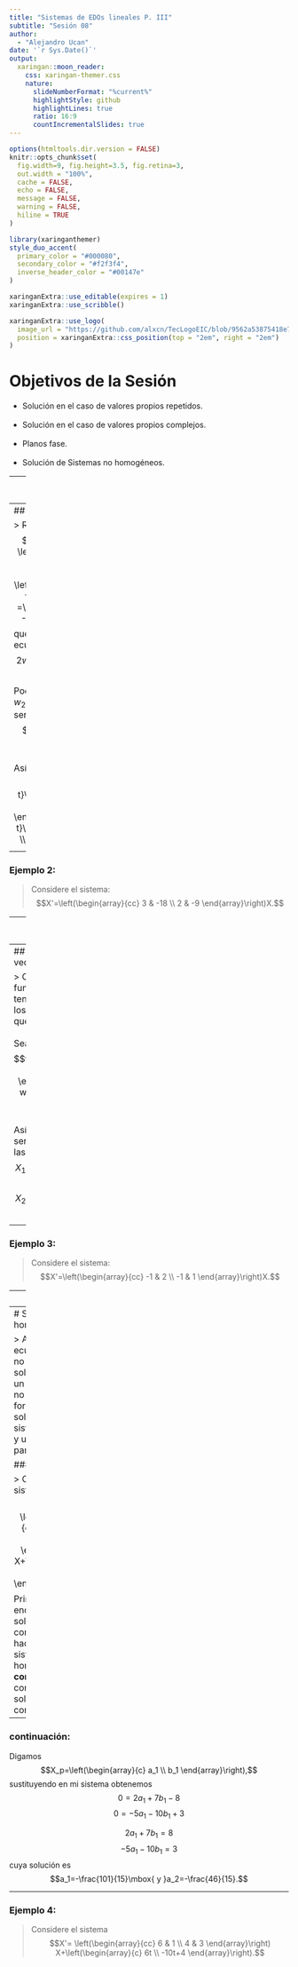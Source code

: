 ---
title: "Sistemas de EDOs lineales P. III"
subtitle: "Sesión 08"
author: 
  - "Alejandro Ucan"
date: '`r Sys.Date()`'
output:
  xaringan::moon_reader:
    css: xaringan-themer.css
    nature:
      slideNumberFormat: "%current%"
      highlightStyle: github
      highlightLines: true
      ratio: 16:9
      countIncrementalSlides: true
---

```{r setup, include=FALSE}
options(htmltools.dir.version = FALSE)
knitr::opts_chunk$set(
  fig.width=9, fig.height=3.5, fig.retina=3,
  out.width = "100%",
  cache = FALSE,
  echo = FALSE,
  message = FALSE, 
  warning = FALSE,
  hiline = TRUE
)
```

```{r xaringan-themer, include=FALSE, warning=FALSE}
library(xaringanthemer)
style_duo_accent(
  primary_color = "#000080",
  secondary_color = "#f2f3f4",
  inverse_header_color = "#00147e"
)
```

```{r xaringan-editable, echo=FALSE}
xaringanExtra::use_editable(expires = 1)
xaringanExtra::use_scribble()
```

```{r xaringan-logo, echo=FALSE}
xaringanExtra::use_logo(
  image_url = "https://github.com/alxcn/TecLogoEIC/blob/9562a53875418e749a296c85808a19c85fc4be74/IngenieriaCiencias_Horizontal_RGB.png",
  position = xaringanExtra::css_position(top = "2em", right = "2em")
)
```
# Objetivos de la Sesión

* Solución en el caso de valores propios repetidos. <br/><br/>
* Solución en el caso de valores propios complejos. <br/><br/>
* Planos fase. <br/><br/>
* Solución de Sistemas no homogéneos.

---
# Valores propios repetidos.

> Considere el sistema: $$X'=\left(\begin{array}{cc} 1 & 2 \\ -2 & -3 \end{array}\right) X.$$ Queremos construir una solución general. El polinomio característico es: $$\lambda^2-2\lambda +1=0,$$ así que el único valor propio es $\lambda=1.$ Su vector propio es $$(A+I)=\left(\begin{array}{cc} 2 & 2 \\ -2 & -2 \end{array}\right)\Rightarrow 2v_1+2v_2=0\Rightarrow v_2=-v_1.$$ <br/>
Para conseguir el otro vector para que nuestra solución general este completo, para esto  debemos resolver $$(A-\lambda I)w=v.$$

---
## Continuación ejemplo

> Resolvamos para $$(A+I)w=v\Rightarrow \left(\begin{array}{cc} 2 & 2 \\ -2 & -2 \end{array}\right) \left(\begin{array}{c} w_1  \\ w_2 \end{array}\right) =\left(\begin{array}{c} 1  \\ -1 \end{array}\right),$$ que se reduce a la ecuación $$2w_1+2w_2=1\Leftrightarrow 2w_1=1+2w_2.$$ Podemos tomar el valor $w_2=0,$ y mi otro vector sería $$\left(\begin{array}{c} 1/2 \\ 0 \end{array}\right)$$ Así mi solución general es $$X=c_1e^{-t}\left(\begin{array}{c} -1 \\ 1 \end{array}\right)+c_2te^{-t}\left(\begin{array}{c} 1/2 \\ 0 \end{array}\right).$$

---
### Ejemplo 2:

> Considere el sistema: $$X'=\left(\begin{array}{cc} 3 & -18 \\ 2 & -9 \end{array}\right)X.$$


---
# Valores propios complejos.

> Consideremos el sistema $$X'= \left(\begin{array}{cc} 6 & -1 \\ 5 & 4 \end{array}\right) X.$$ <br/><br/> Su polinomio caracteristico es $$\lambda^2-10\lambda+29=0\Rightarrow \lambda_1=5+2i\quad \lambda_2=5-2i.$$ <br/><br/> Sus vectores propios son $$v_1=\left(\begin{array}{c} 1 \\ 1-2i \end{array}\right)\quad v_2=\left(\begin{array}{c} 1 \\ 1+2i \end{array}\right)$$
---
## Reescribiendo los vectores propios: 

> Como queremos funciones reales, tenemos que reescribir los vectores de tal forma que sean reales. <br/><br/>
Sean $$w_1=\left(\begin{array}{c} 1 \\ 1 \end{array}\right) \quad w_2=\left(\begin{array}{c} 0 \\ -2 \end{array}\right)$$ Así mi solución general será la combinación de las soluciones $$X_1=(w_1\cos(2t)-w_2 \sin(2t))e^{t}$$ $$X_2=(w_2\cos(2t)+w_1\sin(2t))e^t.$$

---
### Ejemplo 3:

> Considere el sistema: $$X'=\left(\begin{array}{cc} -1 & 2 \\ -1 & 1 \end{array}\right)X.$$

---
# Planos Fase:

<iframe src="https://www.geogebra.org/calculator/xnzc4b6w?embed" width="1200" height="450" allowfullscreen style="border: 1px solid #e4e4e4;border-radius: 4px;" frameborder="0"></iframe>

---
# Sistemas no homogéneos

> Al igual que las ecuaciones lineales no homogéneas, la solución general de un sistema de EDOs no homogénea está formada por la solución general del sistema homogéneo y una solución particular. 

### Ejemplo 3: 

> Considere el sistema $$X'= \left(\begin{array}{cc} 2 & 7 \\ -5 & -10 \end{array}\right) X+\left(\begin{array}{c} -8 \\ 3 \end{array}\right).$$ Primero encontremos la solución particular, como el vector que hace nuestro sistema no homogéneo es __constante__ podemos considerar que mi solución modelo es constante,

---
### continuación:

Digamos $$X_p=\left(\begin{array}{c} a_1 \\ b_1 \end{array}\right),$$ 
sustituyendo en mi sistema obtenemos
$$0=2a_1+7b_1-8$$ $$0=-5a_1-10b_1+3$$ 

$$2a_1+7b_1=8 $$ $$-5a_1-10b_1=3$$ cuya solución es $$a_1=-\frac{101}{15}\mbox{ y }a_2=-\frac{46}{15}.$$

---
### Ejemplo 4:

> Considere el sistema $$X'= \left(\begin{array}{cc} 6 & 1 \\ 4 & 3 \end{array}\right) X+\left(\begin{array}{c} 6t \\ -10t+4 \end{array}\right).$$ 